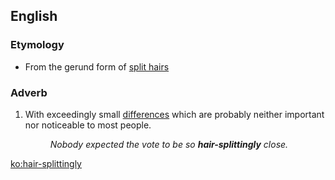 ==English==

===Etymology===
* From the gerund form of [[split hairs]]
===Adverb===
{{en-adv}}

# {{idiomatic}} With exceedingly small [[differences]] which are probably neither important nor noticeable to most people.
#: ''Nobody expected the vote to be so '''hair-splittingly''' close.''

[[ko:hair-splittingly]]